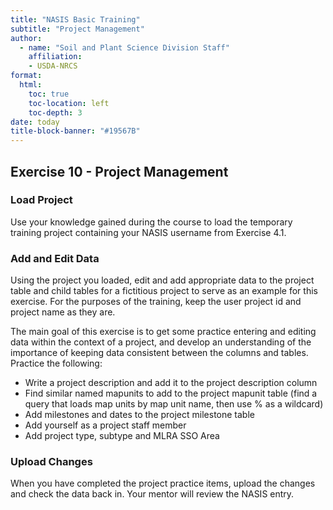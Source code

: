 ```yaml
---
title: "NASIS Basic Training"
subtitle: "Project Management"
author:
  - name: "Soil and Plant Science Division Staff"
    affiliation:
    - USDA-NRCS
format:
  html:
    toc: true
    toc-location: left
    toc-depth: 3
date: today
title-block-banner: "#19567B"
---
```


## Exercise 10 - Project Management

### Load Project

Use your knowledge gained during the course to load the temporary training project containing your NASIS username from Exercise 4.1.

### Add and Edit Data

Using the project you loaded, edit and add appropriate data to the project table and child tables for a fictitious project to serve as an example for this exercise. For the purposes of the training, keep the user project id and project name as they are.

The main goal of this exercise is to get some practice entering and editing data within the context of a project, and develop an understanding of the importance of keeping data consistent between the columns and tables. Practice the following:

* Write a project description and add it to the project description column
* Find similar named mapunits to add to the project mapunit table (find a query that loads map units by map unit name, then use % as a wildcard)
* Add milestones and dates to the project milestone table
* Add yourself as a project staff member
* Add project type, subtype and MLRA SSO Area

### Upload Changes

When you have completed the project practice items, upload the changes and check the data back in. Your mentor will review the NASIS entry.
